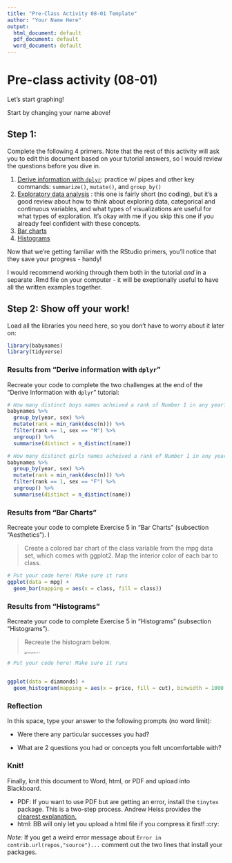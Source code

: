 ```yaml
---
title: "Pre-Class Activity 08-01 Template"
author: "Your Name Here"
output:
  html_document: default
  pdf_document: default
  word_document: default
---
```


# Pre-class activity (08-01)

Let's start graphing! 

Start by changing your name above!

## Step 1: 
Complete the following 4 primers. Note that the rest of this activity will ask you to edit this document based on your tutorial answers, so I would review the questions before you dive in. 

1. [Derive information with `dplyr`](https://rstudio.cloud/learn/primers/2.3): practice w/ pipes and other key commands: `summarize()`, `mutate()`, and `group_by()`
2. [Exploratory data analysis](https://rstudio.cloud/learn/primers/3.1) : this one is fairly short (no coding), but it's a good review about how to think about exploring data, categorical and continuous variables, and what types of visualizations are useful for what types of exploration. It's okay with me if you skip this one if you already feel confident with these concepts. 
3. [Bar charts](https://rstudio.cloud/learn/primers/3.2)
4. [Histograms](https://rstudio.cloud/learn/primers/3.3)

Now that we're getting familiar with the RStudio primers, you'll notice that they save your progress - handy!

I would recommend working through them both in the tutorial *and* in a separate .Rmd file on your computer - it will be exeptionally useful to have all the written examples together. 





## Step 2: Show off your work! 

Load all the libraries you need here, so you don't have to worry about it later on: 

```r
library(babynames)
library(tidyverse)
```



### Results from "Derive information with `dplyr`"

Recreate your code to complete the two challenges at the end of the "Derive Information with `dplyr`" tutorial:

```r

# How many distinct boys names acheived a rank of Number 1 in any year?
babynames %>% 
  group_by(year, sex) %>% 
  mutate(rank = min_rank(desc(n))) %>% 
  filter(rank == 1, sex == "M") %>% 
  ungroup() %>% 
  summarise(distinct = n_distinct(name))

# How many distinct girls names acheived a rank of Number 1 in any year?
babynames %>% 
  group_by(year, sex) %>% 
  mutate(rank = min_rank(desc(n))) %>% 
  filter(rank == 1, sex == "F") %>% 
  ungroup() %>% 
  summarise(distinct = n_distinct(name))
```

### Results from "Bar Charts"

Recreate your code to complete Exercise 5 in "Bar Charts" (subsection "Aesthetics"). I

>  Create a colored bar chart of the class variable from the mpg data set, which comes with ggplot2. Map the interior color of each bar to class.

```r
# Put your code here! Make sure it runs
ggplot(data = mpg) +
  geom_bar(mapping = aes(x = class, fill = class))

```



### Results from "Histograms"

Recreate your code to complete Exercise 5 in "Histograms" (subsection "Histograms"). 

> Recreate the histogram below.
>
> <img src="images/histogram-5-1.png" alt="histogram-5-1" style="zoom:33%;" />

```r
# Put your code here! Make sure it runs


ggplot(data = diamonds) +
  geom_histogram(mapping = aes(x = price, fill = cut), binwidth = 1000, boundary = 0)

```

### Reflection

In this space, type your answer to the following prompts (no word limit): 

- Were there any particular successes you had?

- What are 2 questions you had or concepts you felt uncomfortable with?

  

### Knit! 

Finally, knit this document to Word, html, or PDF and upload into Blackboard. 

- PDF: If you want to use PDF but are getting an error, install the `tinytex` package. This is a two-step process. Andrew Heiss provides the [clearest explanation.](https://datavizm20.classes.andrewheiss.com/resource/install/)
- html: BB will only let you upload a html file if you compress it first! :cry:

*Note:* If you get a weird error message about `Error in contrib.url(repos,"source")...` comment out the two lines that install your packages.

